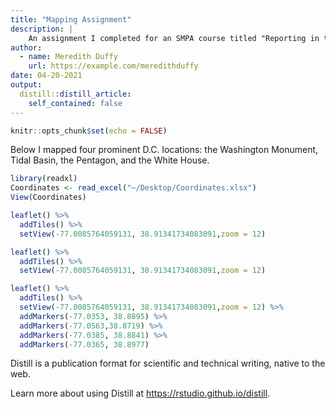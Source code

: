 ```yaml
---
title: "Mapping Assignment"
description: |
    An assignment I completed for an SMPA course titled "Reporting in the Digital Age". I am learning to code using R. 
author:
  - name: Meredith Duffy
    url: https://example.com/meredithduffy
date: 04-20-2021
output:
  distill::distill_article:
    self_contained: false
---
```



```r
knitr::opts_chunk$set(echo = FALSE)
```


Below I mapped four prominent D.C. locations: the Washington Monument, Tidal Basin, the Pentagon, and the White House.


```r

library(readxl)
Coordinates <- read_excel("~/Desktop/Coordinates.xlsx")
View(Coordinates)

leaflet() %>% 
  addTiles() %>% 
  setView(-77.0085764059131, 38.91341734083091,zoom = 12) 

leaflet() %>% 
  addTiles() %>% 
  setView(-77.0085764059131, 38.91341734083091,zoom = 12) 

leaflet() %>% 
  addTiles() %>% 
  setView(-77.0085764059131, 38.91341734083091,zoom = 12) %>% 
  addMarkers(-77.0353, 38.8895) %>% 
  addMarkers(-77.0563,38.8719) %>% 
  addMarkers(-77.0385, 38.8841) %>% 
  addMarkers(-77.0365, 38.8977)


```


Distill is a publication format for scientific and technical writing, native to the web.

Learn more about using Distill at <https://rstudio.github.io/distill>.


